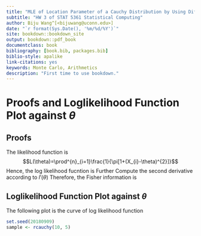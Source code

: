 ```yaml
---
title: "MLE of Location Parameter of a Cauchy Distribution by Using Different Algorithms"
subtitle: "HW 3 of STAT 5361 Statistical Computing"
author: Biju Wang^[<bijuwang@uconn.edu>]
date: "`r format(Sys.Date(), '%m/%d/%Y')`"
site: bookdown::bookdown_site
output: bookdown::pdf_book
documentclass: book
bibliography: [book.bib, packages.bib]
biblio-style: apalike
link-citations: yes
keywords: Monte Carlo, Arithmetics
description: "First time to use bookdown."
---
```

# Proofs and Loglikelihood Function Plot against $\theta$
## Proofs
The likelihood function is
$$L(\theta)=\prod^{n}_{i=1}\frac{1}{\pi[1+(X_{i}-\theta)^{2}]}$$
Hence, the log likelihood fucntion is
\begin{equation}
l(\theta)=\log L(\theta)=\log \prod^{n}_{i=1}\frac{1}{\pi[1+(X_{i}-\theta)^{2}]}=-n\log\pi-\sum^{n}_{i=1}\log[1+(\theta-X_{i})^{2}]
\end{equation}
Further
\begin{equation}
l'(\theta)=-\sum^{n}_{i=1}\frac{d}{d\theta}\log[1+(\theta-X_{i})^{2}]=-2\sum^{n}_{i=1}\frac{\theta-X_{i}}{1+(\theta-X_{i})^{2}}
\end{equation}
Compute the second derivative according to $l'(\theta)$
\begin{equation}
l''(\theta)=-2\sum^{n}_{i=1}\frac{d}{d\theta}\frac{\theta-X_{i}}{1+(\theta-X_{i})^{2}}=-2\sum^{n}_{i=1}\frac{1-(\theta-X_{i})^{2}}{[1+(\theta-X_{i})^{2}]^{2}}
\end{equation}
Therefore, the Fisher information is
\begin{equation}
\begin{split}
I_{n}(\theta) &=-E_{X}[l''(\theta)]\\
&=2nE_{X}\left[\frac{1-(\theta-X)^{2}}{[1+(\theta-X)^{2}]^{2}}\right]\\
&=2n\int^{\infty}_{-\infty}\frac{1-(x-\theta)^{2}}{[1+(x-\theta)^{2}]^{2}}\frac{1}{\pi[1+(x-\theta)^{2}]}dx\\
&=\frac{2n}{\pi}\int^{\infty}_{-\infty}\frac{1-x^{2}}{(1+x^{2})^{2}}\frac{1}{1+x^{2}}dx=\frac{2n}{\pi}\int^{\infty}_{-\infty}\left(\frac{x}{1+x^{2}}\right)'\frac{1}{1+x^{2}}dx=\frac{2n}{\pi}\left[\left.\frac{x}{(1+x^{2})^{2}}\right|^{\infty}_{-\infty}+\int^{\infty}_{-\infty}\frac{2x^{2}}{(1+x^{2})^{3}}\right]\\
&=\frac{4n}{\pi}\int^{\infty}_{-\infty}\frac{x^{2}}{(1+x^{2})^{3}}dx=\frac{4n}{\pi}\int^{\frac{\pi}{2}}_{-\frac{\pi}{2}}\frac{\tan^{2}\alpha}{(1+\tan^{2}\alpha)^{3}}\sec^{2}\alpha d\alpha=\frac{4n}{\pi}\int^{\frac{\pi}{2}}_{-\frac{\pi}{2}}\frac{1-\cos 4\alpha}{8}d\alpha=\frac{4n}{\pi}\cdot\frac{\pi}{8}\\
&=\frac{n}{2}
\end{split}
\end{equation}

## Loglikelihood Function Plot against $\theta$
The following plot is the curve of log likelihood function
```r
set.seed(20180909)
sample <- rcauchy(10, 5)



```
